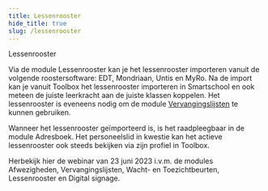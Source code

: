 ```yaml
---
title: Lessenrooster
hide_title: true
slug: /lessenrooster
---
```


<ImageTitle img="calendar.png">Lessenrooster</ImageTitle>

Via de module Lessenrooster kan je het lessenrooster importeren vanuit de volgende roostersoftware: EDT, Mondriaan, Untis en MyRo. Na de import kan je vanuit Toolbox het lessenrooster importeren in Smartschool en ook meteen de juiste leerkracht aan de juiste klassen koppelen. Het lessenrooster is eveneens nodig om de module [Vervangingslijsten](/vervangingslijsten) te kunnen gebruiken. 

Wanneer het lessenrooster geïmporteerd is, is het raadpleegbaar in de module Adresboek. Het personeelslid in kwestie kan het actieve lessenrooster ook steeds bekijken via zijn profiel in Toolbox. 

<DocCardList />

Herbekijk hier de webinar van 23 juni 2023 i.v.m. de modules Afwezigheden, Vervangingslijsten, Wacht- en Toezichtbeurten, Lessenrooster en Digital signage.

<Youtube url="https://www.youtube.com/embed/vxjhXLlep_w" />
